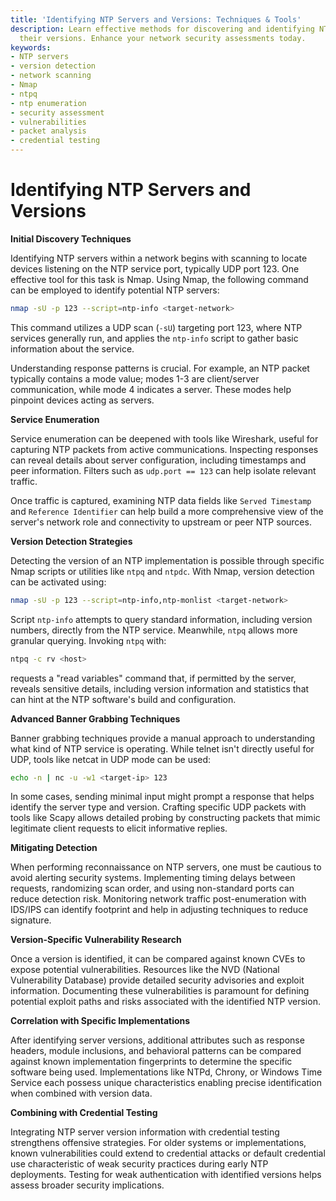 ```yaml
---
title: 'Identifying NTP Servers and Versions: Techniques & Tools'
description: Learn effective methods for discovering and identifying NTP servers and
  their versions. Enhance your network security assessments today.
keywords:
- NTP servers
- version detection
- network scanning
- Nmap
- ntpq
- ntp enumeration
- security assessment
- vulnerabilities
- packet analysis
- credential testing
---
```


# Identifying NTP Servers and Versions

**Initial Discovery Techniques**

Identifying NTP servers within a network begins with scanning to locate devices listening on the NTP service port, typically UDP port 123. One effective tool for this task is Nmap. Using Nmap, the following command can be employed to identify potential NTP servers:

```bash
nmap -sU -p 123 --script=ntp-info <target-network>
```

This command utilizes a UDP scan (`-sU`) targeting port 123, where NTP services generally run, and applies the `ntp-info` script to gather basic information about the service.

Understanding response patterns is crucial. For example, an NTP packet typically contains a mode value; modes 1-3 are client/server communication, while mode 4 indicates a server. These modes help pinpoint devices acting as servers.

**Service Enumeration**

Service enumeration can be deepened with tools like Wireshark, useful for capturing NTP packets from active communications. Inspecting responses can reveal details about server configuration, including timestamps and peer information. Filters such as `udp.port == 123` can help isolate relevant traffic.

Once traffic is captured, examining NTP data fields like `Served Timestamp` and `Reference Identifier` can help build a more comprehensive view of the server's network role and connectivity to upstream or peer NTP sources.

**Version Detection Strategies**

Detecting the version of an NTP implementation is possible through specific Nmap scripts or utilities like `ntpq` and `ntpdc`. With Nmap, version detection can be activated using:

```bash
nmap -sU -p 123 --script=ntp-info,ntp-monlist <target-network>
```

Script `ntp-info` attempts to query standard information, including version numbers, directly from the NTP service. Meanwhile, `ntpq` allows more granular querying. Invoking `ntpq` with:
 
```bash
ntpq -c rv <host>
```

requests a "read variables" command that, if permitted by the server, reveals sensitive details, including version information and statistics that can hint at the NTP software's build and configuration.

**Advanced Banner Grabbing Techniques**

Banner grabbing techniques provide a manual approach to understanding what kind of NTP service is operating. While telnet isn't directly useful for UDP, tools like netcat in UDP mode can be used:

```bash
echo -n | nc -u -w1 <target-ip> 123
```

In some cases, sending minimal input might prompt a response that helps identify the server type and version. Crafting specific UDP packets with tools like Scapy allows detailed probing by constructing packets that mimic legitimate client requests to elicit informative replies.

**Mitigating Detection**

When performing reconnaissance on NTP servers, one must be cautious to avoid alerting security systems. Implementing timing delays between requests, randomizing scan order, and using non-standard ports can reduce detection risk. Monitoring network traffic post-enumeration with IDS/IPS can identify footprint and help in adjusting techniques to reduce signature.

**Version-Specific Vulnerability Research**

Once a version is identified, it can be compared against known CVEs to expose potential vulnerabilities. Resources like the NVD (National Vulnerability Database) provide detailed security advisories and exploit information. Documenting these vulnerabilities is paramount for defining potential exploit paths and risks associated with the identified NTP version.

**Correlation with Specific Implementations**

After identifying server versions, additional attributes such as response headers, module inclusions, and behavioral patterns can be compared against known implementation fingerprints to determine the specific software being used. Implementations like NTPd, Chrony, or Windows Time Service each possess unique characteristics enabling precise identification when combined with version data.

**Combining with Credential Testing**

Integrating NTP server version information with credential testing strengthens offensive strategies. For older systems or implementations, known vulnerabilities could extend to credential attacks or default credential use characteristic of weak security practices during early NTP deployments. Testing for weak authentication with identified versions helps assess broader security implications.